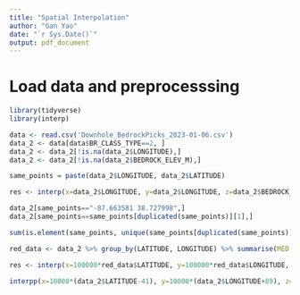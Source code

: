 ```yaml
---
title: "Spatial Interpolation"
author: "Gan Yao"
date: "`r Sys.Date()`"
output: pdf_document
---
```


# Load data and preprocesssing

```r
library(tidyverse)
library(interp)
```

```r
data <- read.csv('Downhole_BedrockPicks_2023-01-06.csv')
data_2 <- data[data$BR_CLASS_TYPE==2, ]
data_2 <- data_2[!is.na(data_2$LONGITUDE),]
data_2 <- data_2[!is.na(data_2$BEDROCK_ELEV_M),]
```

```r
same_points = paste(data_2$LONGITUDE, data_2$LATITUDE)
```


```r
res <- interp(x=data_2$LONGITUDE, y=data_2$LONGITUDE, z=data_2$BEDROCK_ELEV_M, duplicate = 'strip')
```

```r
data_2[same_points=="-87.663581 38.727998",]
data_2[same_points==same_points[duplicated(same_points)][1],]

sum(is.element(same_points, unique(same_points[duplicated(same_points)])))
```

```r
red_data <- data_2 %>% group_by(LATITUDE, LONGITUDE) %>% summarise(MED = median(BEDROCK_ELEV_M), .groups = "keep")
```

```r
res <- interp(x=100000*red_data$LATITUDE, y=100000*red_data$LONGITUDE, z=red_data$MED, duplicate='strip')
```

```r
interpp(x=10000*(data_2$LATITUDE-41), y=10000*(data_2$LONGITUDE+89), z=data_2$BEDROCK_ELEV_M, xo = 10000*(data_2$LATITUDE-41),  yo = 10000*(data_2$LONGITUDE+89), duplicate='median')
```








